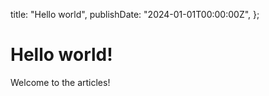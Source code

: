   title: "Hello world",
  publishDate: "2024-01-01T00:00:00Z",
};

# Hello world!

Welcome to the articles!
